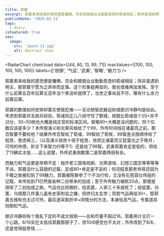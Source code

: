 ```yaml
---
title: 郭嘉
excerpt: 郭嘉素来给我的感觉便是慵懒，完全和兢兢业业勤勤恳恳的荀彧相反；除非是遇到明主，那郭嘉宁愿为之弃命而定事。这个形象挺典型的，我也很难再加发挥。至于什么前算五百年后算五百年当个笑话听就得了，当世之事尚且不尽，哪有什么余力前算后算。
publishDate: '2025-02-11'
tags:
  - diary
isFeatured: true
seo:
  image:
    src: '/post-13.jpg'
    alt: Abstract snow
---
```



<RadarChart client:load data={[44, 60, 13, 99, 71]} maxValues={[100, 100, 100, 100, 100]} labels={['统御', '气运', '武勇', '智略', '魅力']} />

郭嘉素来给我的感觉便是慵懒，完全和兢兢业业勤勤恳恳的荀彧相反；除非是遇到明主，那郭嘉宁愿为之弃命而定事。这个形象挺典型的，我也很难再加发挥。至于什么前算五百年后算五百年当个笑话听就得了，当世之事尚且不尽，哪有什么余力前算后算。

郭嘉的数值如何安排却着实使我犯难——无论统智武魅运抑或胆识冷静均是如此。考虑到郭嘉并无统兵经验，荀彧则正儿八经守住了鄄城，统御比荀彧低个20+并不过分，30~50统也大概是纯文官的标准区间。智略90+大概是没问题的，但个位数应该是多少？本传按演义和光荣风格给了个99，外传时间线在诸葛亮之前，那百智要不要给他？结果外传百智给了荀彧，99智给了荀攸，98智差点按顺序给了程昱，思虑再三，（以及演义徐庶十倍于程昱，徐庶比诸葛亮又犹萤光之于皓月，可怜的仲德，折合下来智力约等于1）还是给了98智。武勇郭嘉肯定是低的，但给了13确实太低……这么说罢，外传武勇倒数第二是郭嘉两倍有余。

而魅力和气运更是举棋不定：抛开老三国电视剧、光荣游戏、幻想三国志等等等等不谈，郭嘉没什么容貌的记载，定成80+肯定是不妥的；何况程昱那老帅哥还因为干粮之故被扣到了68魅力，郭嘉被陈群参了个不治行检，又没有石苞容仪伟丽的记载，本传给到71已然是各种二创带来的加成；至于外传魅力被砍20点，那便是排除了二创加成之故。气运也比较微妙，给高罢，人家三十多就死了；给低罢，孙策、乌桓那几件事儿虽有史家附会之嫌，但终归太玄学；而若气运再给30+，那郭嘉五维和也太过可怜，最后遂采取折中+同情分的方法，本身给高气运，专属道具则倒扣气运。

胆识冷静则有个我私下定的不成文规矩——总和尽量不超过16。郭嘉用计主打一个心跳，6/10实在太低估郭嘉那胆子了，但10/6感觉也不太对；外传改到了8/8，还是觉得挺奇怪……
